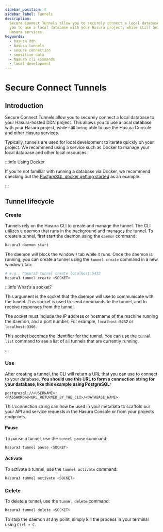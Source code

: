 ```yaml
---
sidebar_position: 8
sidebar_label: Tunnels
description:
  Secure Connect Tunnels allow you to securely connect a local database to your Hasura-hosted DDN project. This allows
  you to use a local database with your Hasura project, while still being able to use the Hasura Console and other
  Hasura services.
keywords:
  - hasura ddn
  - hasura tunnels
  - secure connection
  - sensitive data
  - hasura cli commands
  - local development
---
```


# Secure Connect Tunnels

## Introduction

Secure Connect Tunnels allow you to securely connect a local database to your Hasura-hosted DDN project. This allows you
to use a local database with your Hasura project, while still being able to use the Hasura Console and other Hasura
services.

Typically, tunnels are used for local development to iterate quickly on your project. We recommend using a service such
as Docker to manage your local database and other local resources.

:::info Using Docker

If you're not familiar with running a database via Docker, we recommend checking out the
[PostgreSQL docker getting started](https://hub.docker.com/_/postgres) as an example.

:::

## Tunnel lifecycle

### Create

Tunnels rely on the Hasura CLI to create and manage the tunnel. The CLI utilizes a daemon that runs in the background
and manages the tunnel. To create a tunnel, first start the daemon using the `daemon` command:

```bash
hasura3 daemon start
```

The daemon will block the window / tab while it runs. Once the daemon is running, you can create a tunnel using the
`tunnel create` command in a new window / tab:

```bash
# e.g., hasura3 tunnel create localhost:5432
hasura3 tunnel create <SOCKET>
```

:::info What's a socket?

This argument is the socket that the daemon will use to communicate with the tunnel. This socket is used to send
commands to the tunnel, and to receive responses from the tunnel.

The socket must include the IP address or hostname of the machine running the daemon, and a port number. For example,
`localhost:5432` or `localhost:3306`.

This socket becomes the identifier for the tunnel. You can use the `tunnel list` command to see a list of all tunnels
that are currently running.

:::

### Use

After creating a tunnel, the CLI will return a URL that you can use to connect to your database. **You should use this
URL to form a connection string for your database, like this example using PostgreSQL:**

```text
postgresql://<USERNAME>:<PASSWORD>@<URL_RETURNED_BY_THE_CLI>/<DATABASE_NAME>
```

This connection string can now be used in your metadata to scaffold our your API and service requests in the Hasura
Console or from your projects endpoints.

#### Pause

To pause a tunnel, use the `tunnel pause` command:

```bash
hasura3 tunnel pause <SOCKET>
```

#### Activate

To activate a tunnel, use the `tunnel activate` command:

```bash
hasura3 tunnel activate <SOCKET>
```

### Delete

To delete a tunnel, use the `tunnel delete` command:

```bash
hasura3 tunnel delete <SOCKET>
```

To stop the daemon at any point, simply kill the process in your terminal using `Ctrl + C`.
